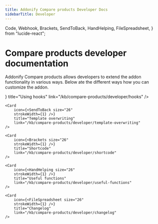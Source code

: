 ```yaml
---
title: Addonify Compare products Developer Docs
sidebarTitle: Developer
---
```


Code,
Webhook,
Brackets,
SendToBack,
HandHelping,
FileSpreadsheet,
} from "lucide-react";


# Compare products developer documentation

Addonify Compare products allows developers to extend the addon functionality in various ways. Below ate the different ways how you can customize the addon.


<Cards>
	<Card 
		icon={<Webhook size="26" 
		strokeWidth={1} />} 
		title="Using hooks" 
		link="/kb/compare-products/developer/hooks" 
	/>

	<Card 
		icon={<SendToBack size="26" 
		strokeWidth={1} />} 
		title="Template overwriting" 
		link="/kb/compare-products/developer/template-overwriting" 
	/>

	<Card 
		icon={<Brackets size="26" 
		strokeWidth={1} />} 
		title="Shortcode" 
		link="/kb/compare-products/developer/shortcode" 
	/>

	<Card 
		icon={<HandHelping size="26" 
		strokeWidth={1} />} 
		title="Useful functions" 
		link="/kb/compare-products/developer/useful-functions" 
	/>

	<Card 
		icon={<FileSpreadsheet size="26" 
		strokeWidth={1} />} 
		title="Changelog" 
		link="/kb/compare-products/developer/changelog" 
	/>
</Cards>

